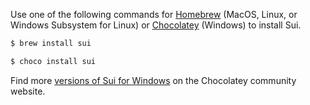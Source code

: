 Use one of the following commands for [Homebrew](https://brew.sh/) (MacOS, Linux, or Windows Subsystem for Linux) or [Chocolatey](https://chocolatey.org/) (Windows) to install Sui.

<Tabs groupId="operating-systems">

<TabItem label="Homebrew" value="mac">

```sh
$ brew install sui
```

</TabItem>

<TabItem label="Chocolatey" value="win">

```sh
$ choco install sui
```

Find more [versions of Sui for Windows](https://community.chocolatey.org/packages/sui) on the Chocolatey community website.

</TabItem>

</Tabs>